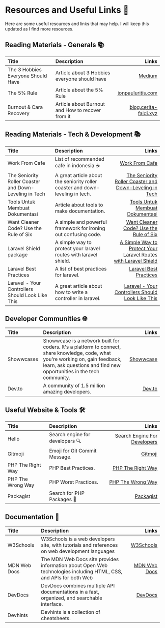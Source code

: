 # Resources and Useful Links 📌

Here are some useful resources and links that may help. I will keep this updated as I find more resources.

## Reading Materials - Generals 📚️
| Title                              | Description                                      |                                                                                         Links |
|:-----------------------------------|:-------------------------------------------------|----------------------------------------------------------------------------------------------:|
| The 3 Hobbies Everyone Should Have | Article about 3 Hobbies everyone should have     | [Medium](https://medium.com/age-of-awareness/the-3-hobbies-everyone-should-have-1a2de934be83) |
| The 5% Rule                        | Article about the 5% Rule                        |                       [jonpauluritis.com](https://jonpauluritis.com/articles/5-percent-rule/) |
| Burnout & Cara Recovery            | Article about Burnout and How to recover from it |            [blog.cerita-faldi.xyz](https://blog.cerita-faldi.xyz/burn-out-dan-cara-recovery/) |



## Reading Materials - Tech & Development 📚️

| Title                                                  | Description                                                                   |                                                                                                                                                                  Links |
|:-------------------------------------------------------|:------------------------------------------------------------------------------|-----------------------------------------------------------------------------------------------------------------------------------------------------------------------:|
| Work From Cafe                                         | List of recommended cafe in indonesia ☕️                                      |                                                                                                                     [Work From Cafe](https://workfromcafe.glide.page/) |
| The Seniority Roller Coaster and Down-Leveling in Tech | A great article about the seniority roller coaster and down-leveling in tech. |                                             [The Seniority Roller Coaster and Down-Leveling in Tech](https://blog.pragmaticengineer.com/the-seniority-roller-coaster/) |
| Tools Untuk Membuat Dokumentasi                        | Article about tools to make documentation.                                    |                                                                            [Tools Untuk Membuat Dokumentasi](https://blog.cerita-faldi.xyz/tools-membuat-dokumentasi/) |
| Want Cleaner Code? Use the Rule of Six                 | A simple and powerful framework for ironing out confusing code.               |                                                                                       [Want Cleaner Code? Use the Rule of Six](https://davidamos.dev/the-rule-of-six/) |
| Laravel Shield package                                 | A simple way to protect your laravel routes with laravel shield.              | [A Simple Way to Protect Your Laravel Routes with Laravel Shield](https://dominik-geimer.com/articles/a-simple-way-to-protect-your-laravel-routes-with-laravel-shield) |
| Laravel Best Practices                                 | A list of best practices for laravel.                                         |                                                                                           [Laravel Best Practices](https://benjamincrozat.com/laravel-best-practices/) |
| Laravel - Your Controllers Should Look Like This       | A great article about how to write a controller in laravel.                   |                       [Laravel - Your Controllers Should Look Like This](https://medium.com/@macielthiago/laravel-your-controllers-should-look-like-this-c09ff9f40841) |

## Developer Communities 🌐
| Title      | Description                                                                                                                                                                                               |                              Links |
|:-----------|:----------------------------------------------------------------------------------------------------------------------------------------------------------------------------------------------------------|-----------------------------------:|
| Showwcases | Showwcase is a network built for coders. It's a platform to connect, share knowledge, code, what you're working on, gain feedback, learn, ask questions and find new opportunities in the tech community. | [Showwcase](https://showwcase.com) |
| Dev.to     | A community of 1.5 million amazing developers.                                                                                                                                                            |           [Dev.to](https://dev.to) |

## Useful Website & Tools 🛠️


| Title             | Description                     |                                                     Links |
|:------------------|:--------------------------------|----------------------------------------------------------:|
| Hello             | Search engine for developers 🔍 | [Search Engine For Developers](https://beta.sayhello.so/) |
| Gitmoji           | Emoji for Git Commit Message.   |                           [Gitmoji](https://gitmoji.dev/) |
| PHP The Right Way | PHP Best Practices.             |          [PHP The Right Way](https://phptherightway.com/) |
| PHP The Wrong Way | PHP Worst Practices.            |          [PHP The Wrong Way](https://phpthewrongway.com/) |
| Packagist         | Search for PHP Packages 🐘      |                       [Packagist](https://packagist.org/) |

## Documentation 📖️

| Title        | Description                                                                                                       |                                                Links |
|:-------------|:------------------------------------------------------------------------------------------------------------------|-----------------------------------------------------:|
| W3Schools    | W3Schools is a web developers site, with tutorials and references on web development languages                    |              [W3Schools](https://www.w3schools.com/) |
| MDN Web Docs | The MDN Web Docs site provides information about Open Web technologies including HTML, CSS, and APIs for both Web | [MDN Web Docs](https://developer.mozilla.org/en-US/) |
| DevDocs      | DevDocs combines multiple API documentations in a fast, organized, and searchable interface.                      |                       [DevDocs](https://devdocs.io/) |
| Devhints     | Devhints is a collection of cheatsheets.                                                                          |                                                      |